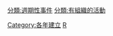 {{Commons category|Recurring events by year of establishment}}
[[Category:各年建立|Category:各年建立]]
[[分類:週期性事件|分類:週期性事件]]
[[分類:有組織的活動|分類:有組織的活動]]
[[Category:各年份事件|R]]